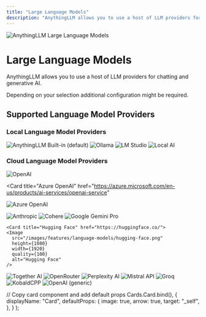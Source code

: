 ```yaml
---
title: "Large Language Models"
description: "AnythingLLM allows you to use a host of LLM providers for chatting and generative AI."
---
```



<Image
  src="/images/features/language-models/header-image.png"
  height={1080}
  width={1920}
  quality={100}
  alt="AnythingLLM Large Language Models"
/>

# Large Language Models

AnythingLLM allows you to use a host of LLM providers for chatting and generative AI.

Depending on your selection additional configuration might be required.

## Supported Language Model Providers

### Local Language Model Providers

<Cards>
  <Card title="Built-in (default)" href="#"> 
    <Image
      src="/images/features/embedding-models/built-in.png" 
      height={1080} 
      width={1920} 
      quality={100}
      alt="AnythingLLM Built-in (default)"
    />
  </Card>

<Card title="Ollama" href="https://ollama.com/">
  <Image
    src="/images/features/language-models/ollama.png"
    height={1080}
    width={1920}
    quality={100}
    alt="Ollama"
  />
</Card>

<Card title="LM Studio" href="https://lmstudio.ai/">
  <Image
    src="/images/features/language-models/lm-sudio.png"
    height={1080}
    width={1920}
    quality={100}
    alt="LM Studio"
  />
</Card>

  <Card title="Local AI" href="https://localai.io/"> 
    <Image
      src="/images/features/language-models/local-ai.png" 
      height={1080} 
      width={1920} 
      quality={100}
      alt="Local AI"
    />
  </Card> 
</Cards>

### Cloud Language Model Providers

<Cards>
  <Card title="OpenAI" href="https://platform.openai.com/"> 
    <Image
      src="/images/features/language-models/openai.png" 
      height={1080} 
      width={1920} 
      quality={100}
      alt="OpenAI"
    />
  </Card>

<Card
  title="Azure OpenAI"
  href="https://azure.microsoft.com/en-us/products/ai-services/openai-service"
>
  <Image
    src="/images/features/language-models/azure-openai.png"
    height={1080}
    width={1920}
    quality={100}
    alt="Azure OpenAI"
  />
</Card>

<Card title="Anthropic" href="https://anthropic.com/">
  <Image
    src="/images/features/language-models/anthropic.png"
    height={1080}
    width={1920}
    quality={100}
    alt="Anthropic"
  />
</Card>

<Card title="Cohere" href="https://cohere.com/">
  <Image
    src="/images/features/language-models/cohere.png"
    height={1080}
    width={1920}
    quality={100}
    alt="Cohere"
  />
</Card>

<Card title="Google Gemini Pro" href="https://ai.google.dev/">
  <Image
    src="/images/features/language-models/google-gemini.png"
    height={1080}
    width={1920}
    quality={100}
    alt="Google Gemini Pro"
  />
</Card>

    <Card title="Hugging Face" href="https://huggingface.co/">
    <Image
      src="/images/features/language-models/hugging-face.png"
      height={1080}
      width={1920}
      quality={100}
      alt="Hugging Face"
    />

  </Card>

<Card title="Together AI" href="https://www.together.ai/">
  <Image
    src="/images/features/language-models/together-ai.png"
    height={1080}
    width={1920}
    quality={100}
    alt="Together AI"
  />
</Card>

<Card title="OpenRouter" href="https://openrouter.ai/">
  <Image
    src="/images/features/language-models/openrouter.png"
    height={1080}
    width={1920}
    quality={100}
    alt="OpenRouter"
  />
</Card>

<Card title="Perplexity AI" href="https://www.perplexity.ai/">
  <Image
    src="/images/features/language-models/perplexity-ai.png"
    height={1080}
    width={1920}
    quality={100}
    alt="Perplexity AI"
  />
</Card>

<Card title="Mistral API" href="https://mistral.ai/">
  <Image
    src="/images/features/language-models/mistral-ai.png"
    height={1080}
    width={1920}
    quality={100}
    alt="Mistral API"
  />
</Card>

<Card title="Groq" href="https://groq.com/">
  <Image
    src="/images/features/language-models/groq.png"
    height={1080}
    width={1920}
    quality={100}
    alt="Groq"
  />
</Card>

<Card title="KobaldCPP" href="https://github.com/LostRuins/koboldcpp">
  <Image
    src="/images/features/language-models/koboldcpp.png"
    height={1080}
    width={1920}
    quality={100}
    alt="KobaldCPP"
  />
</Card>

  <Card title="OpenAI (generic)" href="/anythingllm-setup/llm-configuration/cloud/openai-generic"> 
    <Image
      src="/images/features/language-models/openai.png" 
      height={1080} 
      width={1920} 
      quality={100}
      alt="OpenAI (generic)"
    />
  </Card>
  
</Cards>

  // Copy card component and add default props
  Cards.Card.bind(),
  {
    displayName: "Card",
    defaultProps: {
      image: true,
      arrow: true,
      target: "_self",
    },
  }
);

<style global jsx>{`
  img {
    aspect-ratio: 16/9;
    object-fit: cover;
  }
`}</style>

